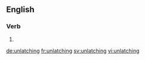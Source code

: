 ==English==

===Verb===
{{head|en}}

# {{present participle of|unlatch}}

[[de:unlatching]]
[[fr:unlatching]]
[[sv:unlatching]]
[[vi:unlatching]]
